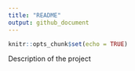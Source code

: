 ---
title: "README"
output: github_document
---

```{r setup, include=FALSE}
knitr::opts_chunk$set(echo = TRUE)
```

Description of the project

